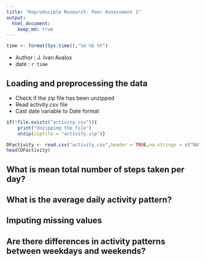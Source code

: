 ```yaml
---
title: "Reproducible Research: Peer Assessment 1"
output: 
  html_document:
    keep_md: true
---
```


```r
time <- format(Sys.time(),"%d %b %Y")
```

- Author : J. Ivan Avalos
- date : `r time`

## Loading and preprocessing the data
* Check if the zip file has been unzipped
* Read activity.csv file
* Cast date variable to Date format 
```r
if(!file.exists("activity.csv")){
    print("Unzipping the file")
    unzip(zipfile = "activity.zip")}

DFactivity <- read.csv("activity.csv",header = TRUE,na.strings = c("NA"))
head(DFactivity)
```


## What is mean total number of steps taken per day?



## What is the average daily activity pattern?



## Imputing missing values



## Are there differences in activity patterns between weekdays and weekends?

